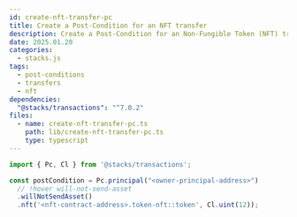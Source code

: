 ```yaml
---
id: create-nft-transfer-pc
title: Create a Post-Condition for an NFT transfer
description: Create a Post-Condition for an Non-Fungible Token (NFT) transfer using the `Pc` helper class.
date: 2025.01.20
categories:
  - stacks.js
tags:
  - post-conditions
  - transfers
  - nft
dependencies:
  "@stacks/transactions": "^7.0.2"
files:
  - name: create-nft-transfer-pc.ts
    path: lib/create-nft-transfer-pc.ts
    type: typescript
---
```


```typescript
import { Pc, Cl } from '@stacks/transactions';

const postCondition = Pc.principal("<owner-principal-address>")
  // !hover will-not-send-asset
  .willNotSendAsset()
  .nft('<nft-contract-address>.token-nft::token', Cl.uint(12));
```

